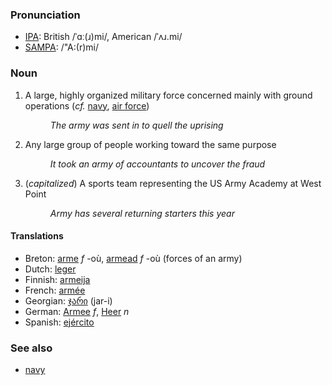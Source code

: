 ===Pronunciation===
*[[w:IPA|IPA]]: British /ˈɑː(ɹ)mi/, American /ˈʌɹ.mi/
*[[w:SAMPA|SAMPA]]: /"A:(r)mi/

===Noun===

# A large, highly organized military force concerned mainly with ground operations (''cf.'' [[navy]], [[air force]])
#: ''The army was sent in to quell the uprising''
# Any large group of people working toward the same purpose
#: ''It took an army of accountants to uncover the fraud''
# (''capitalized'') A sports team representing the US Army Academy at West Point
#: ''Army has several returning starters this year''

====Translations====
*Breton: [[arme]] ''f'' -où, [[armead]] ''f'' -où (forces of an army)
*Dutch: [[leger]]
*Finnish: [[armeija]]
*French: [[armée]]
*Georgian: [[ჯარი]] (jar-i)
*German: [[Armee]] ''f'', [[Heer]] ''n''
*Spanish: [[ejército]]

===See also===
*[[navy]]
